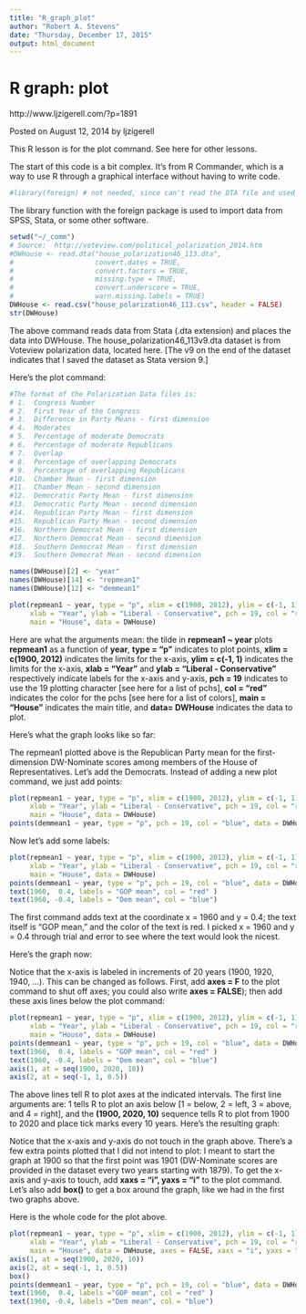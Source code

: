 ---
title: "R_graph_plot"
author: "Robert A. Stevens"
date: "Thursday, December 17, 2015"
output: html_document
---

# R graph: plot

http://www.ljzigerell.com/?p=1891

Posted on August 12, 2014 by ljzigerell

This R lesson is for the plot command. See here for other lessons.

The start of this code is a bit complex. It's from R Commander, which is a way to use R through a graphical interface without having to write code.

```{r}
#library(foreign) # not needed, since can't read the DTA file and used CSV instead
```

The library function with the foreign package is used to import data from SPSS, Stata, or some other software.

```{r}
setwd("~/_comm")
# Source:  http://voteview.com/political_polarization_2014.htm
#DWHouse <- read.dta("house_polarization46_113.dta", 
#                    convert.dates = TRUE, 
#                    convert.factors = TRUE, 
#                    missing.type = TRUE, 
#                    convert.underscore = TRUE, 
#                    warn.missing.labels = TRUE)
DWHouse <- read.csv("house_polarization46_113.csv", header = FALSE)
str(DWHouse)
```

The above command reads data from Stata (.dta extension) and places the data into DWHouse. The house\_polarization46\_113v9.dta dataset is from Voteview polarization data, located here. [The v9 on the end of the dataset indicates that I saved the dataset as Stata version 9.]

Here's the plot command:

```{r}
#The format of the Polarization Data files is: 
# 1.  Congress Number
# 2.  First Year of the Congress
# 3.  Difference in Party Means - first dimension
# 4.  Moderates
# 5.  Percentage of moderate Democrats
# 6.  Percentage of moderate Republicans
# 7.  Overlap
# 8.  Percentage of overlapping Democrats 
# 9.  Percentage of overlapping Republicans
#10.  Chamber Mean - first dimension
#11.  Chamber Mean - second dimension
#12.  Democratic Party Mean - first dimension
#13.  Democratic Party Mean - second dimension
#14.  Republican Party Mean - first dimension
#15.  Republican Party Mean - second dimension
#16.  Northern Democrat Mean - first dimension
#17.  Northern Democrat Mean - second dimension
#18.  Southern Democrat Mean - first dimension
#19.  Southern Democrat Mean - second dimension

names(DWHouse)[2] <- "year"
names(DWHouse)[14] <- "repmean1"
names(DWHouse)[12] <- "demmean1"

plot(repmean1 ~ year, type = "p", xlim = c(1900, 2012), ylim = c(-1, 1), 
     xlab = "Year", ylab = "Liberal - Conservative", pch = 19, col = "red", 
     main = "House", data = DWHouse)
```

Here are what the arguments mean: the tilde in **repmean1 ~ year** plots **repmean1** as a function of **year**, **type = "p"** indicates to plot points, **xlim = c(1900, 2012)** indicates the limits for the x-axis, **ylim = c(-1, 1)** indicates the limits for the x-axis, **xlab = "Year"** and **ylab = "Liberal - Conservative"** respectively indicate labels for the x-axis and y-axis, **pch = 19** indicates to use the 19 plotting character [see here for a list of pchs], **col = "red"** indicates the color for the pchs [see here for a list of colors], **main = "House"** indicates the main title, and **data= DWHouse** indicates the data to plot.

Here's what the graph looks like so far:

The repmean1 plotted above is the Republican Party mean for the first-dimension DW-Nominate scores among members of the House of Representatives. Let's add the Democrats. Instead of adding a new plot command, we just add points:

```{r}
plot(repmean1 ~ year, type = "p", xlim = c(1900, 2012), ylim = c(-1, 1), 
     xlab = "Year", ylab = "Liberal - Conservative", pch = 19, col = "red", 
     main = "House", data = DWHouse)
points(demmean1 ~ year, type = "p", pch = 19, col = "blue", data = DWHouse)
```

Now let's add some labels:

```{r}
plot(repmean1 ~ year, type = "p", xlim = c(1900, 2012), ylim = c(-1, 1), 
     xlab = "Year", ylab = "Liberal - Conservative", pch = 19, col = "red", 
     main = "House", data = DWHouse)
points(demmean1 ~ year, type = "p", pch = 19, col = "blue", data = DWHouse)
text(1960,  0.4, labels = "GOP mean", col = "red" )
text(1960, -0.4, labels = "Dem mean", col = "blue")
```

The first command adds text at the coordinate x = 1960 and y = 0.4; the text itself is "GOP mean," and the color of the text is red. I picked x = 1960 and y = 0.4 through trial and error to see where the text would look the nicest.

Here's the graph now:

Notice that the x-axis is labeled in increments of 20 years (1900, 1920, 1940, ...). This can be changed as follows. First, add **axes = F** to the plot command to shut off axes; you could also write **axes = FALSE**); then add these axis lines below the plot command:

```{r}
plot(repmean1 ~ year, type = "p", xlim = c(1900, 2012), ylim = c(-1, 1), 
     xlab = "Year", ylab = "Liberal - Conservative", pch = 19, col = "red", 
     main = "House", data = DWHouse)
points(demmean1 ~ year, type = "p", pch = 19, col = "blue", data = DWHouse)
text(1960,  0.4, labels = "GOP mean", col = "red" )
text(1960, -0.4, labels = "Dem mean", col = "blue")
axis(1, at = seq(1900, 2020, 10))
axis(2, at = seq(-1, 1, 0.5))
```

The above lines tell R to plot axes at the indicated intervals. The first line arguments are: 1 tells R to plot an axis below [1 = below, 2 = left, 3 = above, and 4 = right], and the **(1900, 2020, 10)** sequence tells R to plot from 1900 to 2020 and place tick marks every 10 years. Here's the resulting graph:

Notice that the x-axis and y-axis do not touch in the graph above. There's a few extra points plotted that I did not intend to plot: I meant to start the graph at 1900 so that the first point was 1901 (DW-Nominate scores are provided in the dataset every two years starting with 1879). To get the x-axis and y-axis to touch, add **xaxs = "i", yaxs = "i"** to the plot command. Let's also add **box()** to get a box around the graph, like we had in the first two graphs above.

Here is the whole code for the plot above.

```{r}
plot(repmean1 ~ year, type = "p", xlim = c(1900, 2012), ylim = c(-1, 1), 
     xlab = "Year", ylab = "Liberal - Conservative", pch = 19, col = "red", 
     main = "House", data = DWHouse, axes = FALSE, xaxs = "i", yaxs = "i")
axis(1, at = seq(1900, 2020, 10))
axis(2, at = seq(-1, 1, 0.5))
box()
points(demmean1 ~ year, type = "p", pch = 19, col = "blue", data = DWHouse)
text(1960,  0.4, labels ="GOP mean", col = "red" )
text(1960, -0.4, labels ="Dem mean", col = "blue")
```

